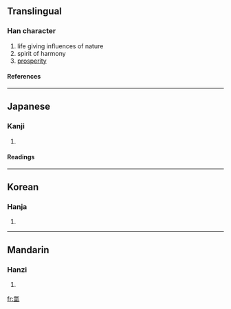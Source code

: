 {{see|氳}}

==Translingual==
===Han character===
{{Han char|rn=84|rad=气|as=10|sn=14|four=|canj=人弓日月廿 (ONABT)}}
# life giving influences of nature
# spirit of harmony
# [[prosperity]]
====References====
{{Han ref|kx=0600.021|hdz=32013.090|uh=6C32|ud=27698}}

----
==Japanese==
===Kanji===
{{ja-kanji|grade=|rs=气10}}
# {{defn|Japanese}} 
====Readings====
{{ja-readings|on=[[うん]] (un)|kun=[[さかん]] (sakan)}}

----
==Korean==
===Hanja===
{{ko-hanja|hangeul=온|eumhun=|rv=on|mr=on|y=on}}
# {{defn|Korean}}

----
==Mandarin==
===Hanzi===
{{cmn-hanzi|tra=氳|pin=[[yūn]] (yun1)|wg=yün<sup>1</sup>}}
# {{defn|Mandarin}}

[[fr:氲]]